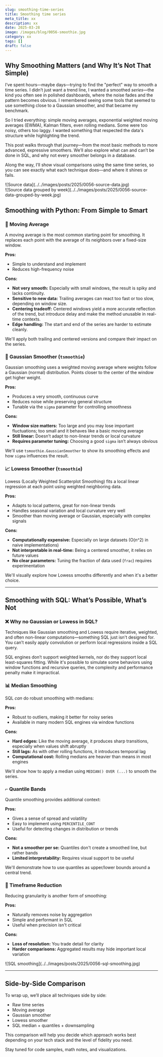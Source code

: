 ```yaml
---
slug: smoothing-time-series
title: Smoothing time series
meta_title: xx
description: xx
date: 2025-03-28
image: /images/blog/0056-smoothie.jpg
category: xx
tags: []
draft: false
---
```


<script type="module" src="/js/posts/0056-smoothing.js"></script>

<canvas id="plot" style="width:100%;height:300px;"></canvas>

## Why Smoothing Matters (and Why It’s Not That Simple)

I’ve spent hours—maybe days—trying to find the "perfect" way to smooth a time series. I didn’t just want a trend line, I wanted a smoothed *series*—the kind you often see in polished dashboards, where the noise fades and the pattern becomes obvious. I remembered seeing some tools that seemed to use something close to a Gaussian smoother, and that became my benchmark.

So I tried everything: simple moving averages, exponential weighted moving averages (EWMA), Kalman filters, even rolling medians. Some were too noisy, others too laggy. I wanted something that respected the data's structure while highlighting the trend.

This post walks through that journey—from the most basic methods to more advanced, expressive smoothers. We’ll also explore what can and can’t be done in SQL, and why not every smoother belongs in a database.

Along the way, I’ll show visual comparisons using the same time series, so you can see exactly what each technique does—and where it shines or fails.

<div class="border-2 rounded-md">
  ![Source data](../../images/posts/2025/0056-source-data.jpg)
</div>

<div class="border-2 rounded-md">
  ![Source data grouped by week](../../images/posts/2025/0056-source-data-grouped-by-week.jpg)
</div>

## Smoothing with Python: From Simple to Smart

### 🔁 Moving Average
A moving average is the most common starting point for smoothing. It replaces each point with the average of its neighbors over a fixed-size window.

**Pros:**
- Simple to understand and implement
- Reduces high-frequency noise

**Cons:**
- **Not very smooth:** Especially with small windows, the result is spiky and lacks continuity.
- **Sensitive to new data:** Trailing averages can react too fast or too slow, depending on window size.
- **Centering tradeoff:** Centered windows yield a more accurate reflection of the trend, but introduce delay and make the method unusable in real-time contexts.
- **Edge handling:** The start and end of the series are harder to estimate cleanly.

We'll apply both trailing and centered versions and compare their impact on the series.

### 🎯 Gaussian Smoother (`tsmoothie`)
Gaussian smoothing uses a weighted moving average where weights follow a Gaussian (normal) distribution. Points closer to the center of the window get higher weight.

**Pros:**
- Produces a very smooth, continuous curve
- Reduces noise while preserving general structure
- Tunable via the `sigma` parameter for controlling smoothness

**Cons:**
- **Window size matters:** Too large and you may lose important fluctuations; too small and it behaves like a basic moving average
- **Still linear:** Doesn’t adapt to non-linear trends or local curvature
- **Requires parameter tuning:** Choosing a good `sigma` isn’t always obvious

We'll use `tsmoothie.GaussianSmoother` to show its smoothing effects and how `sigma` influences the result.

### 📈 Lowess Smoother (`tsmoothie`)
Lowess (Locally Weighted Scatterplot Smoothing) fits a local linear regression at each point using weighted neighboring data.

**Pros:**
- Adapts to local patterns, great for non-linear trends
- Handles seasonal variation and local curvature very well
- Smoother than moving average or Gaussian, especially with complex signals

**Cons:**
- **Computationally expensive:** Especially on large datasets (O(n^2) in naive implementations)
- **Not interpretable in real-time:** Being a centered smoother, it relies on future values
- **No clear parameters:** Tuning the fraction of data used (`frac`) requires experimentation

We'll visually explore how Lowess smooths differently and when it's a better choice.

---

## Smoothing with SQL: What’s Possible, What’s Not

### ❌ Why no Gaussian or Lowess in SQL?
Techniques like Gaussian smoothing and Lowess require iterative, weighted, and often non-linear computations—something SQL just isn't designed for. You can’t easily apply convolution or perform local regressions inside a SQL query.

SQL engines don’t support weighted kernels, nor do they support local least-squares fitting. While it's possible to simulate some behaviors using window functions and recursive queries, the complexity and performance penalty make it impractical.

### 📊 Median Smoothing
SQL *can* do robust smoothing with medians:

**Pros:**
- Robust to outliers, making it better for noisy series
- Available in many modern SQL engines via window functions

**Cons:**
- **Hard edges:** Like the moving average, it produces sharp transitions, especially when values shift abruptly
- **Still lags:** As with other rolling functions, it introduces temporal lag
- **Computational cost:** Rolling medians are heavier than means in most engines

We'll show how to apply a median using `MEDIAN() OVER (...)` to smooth the series.

### ⌐ Quantile Bands
Quantile smoothing provides additional context:

**Pros:**
- Gives a sense of spread and volatility
- Easy to implement using `PERCENTILE_CONT`
- Useful for detecting changes in distribution or trends

**Cons:**
- **Not a smoother per se:** Quantiles don't create a smoothed line, but rather bands
- **Limited interpretability:** Requires visual support to be useful

We'll demonstrate how to use quantiles as upper/lower bounds around a central trend.

### 📆 Timeframe Reduction
Reducing granularity is another form of smoothing:

**Pros:**
- Naturally removes noise by aggregation
- Simple and performant in SQL
- Useful when precision isn't critical

**Cons:**
- **Loss of resolution:** You trade detail for clarity
- **Harder comparisons:** Aggregated results may hide important local variation

<div class="border-2 rounded-md">
  ![SQL smoothing](../../images/posts/2025/0056-sql-smoothing.jpg)
</div>

---

## Side-by-Side Comparison

To wrap up, we’ll place all techniques side by side:

- Raw time series
- Moving average
- Gaussian smoother
- Lowess smoother
- SQL median + quantiles + downsampling

This comparison will help you decide which approach works best depending on your tech stack and the level of fidelity you need.

Stay tuned for code samples, math notes, and visualizations.

